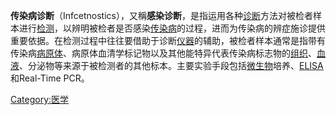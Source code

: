 {{Expert|time=2011-03-17}}

'''传染病诊断'''（Infcetnostics），又稱'''感染诊断'''，是指运用各种[[诊断|诊断]]方法对被检者样本进行[[检测|检测]]，以辨明被检者是否感染[[传染病|传染病]]的过程，进而为传染病的辨症施诊提供重要依据。在检测过程中往往要借助于诊断[[仪器|仪器]]的辅助，被检者样本通常是指带有传染病[[病原体|病原体]]、病原体血清学标记物以及其他能特异代表传染病标志物的[[组织|组织]]、[[血液|血液]]、分泌物等来源于被检测者的其他标本。主要实验手段包括[[微生物|微生物]]培养、[[ELISA|ELISA]]和Real-Time PCR。

[[Category:医学|Category:医学]]